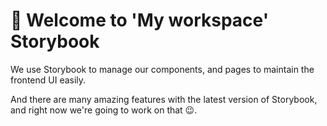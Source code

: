 # 👋 Welcome to 'My workspace' Storybook

We use Storybook to manage our components, and pages to maintain the frontend UI easily.

And there are many amazing features with the latest version of Storybook, and right now we're going to work on that 😉.
